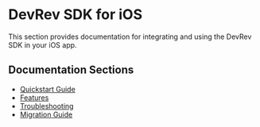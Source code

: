 # DevRev SDK for iOS

This section provides documentation for integrating and using the DevRev SDK in your iOS app.

## Documentation Sections

- [Quickstart Guide](./ios/quickstart)
- [Features](./ios/features)
- [Troubleshooting](./ios/troubleshooting)
- [Migration Guide](./ios/migration-guide)
